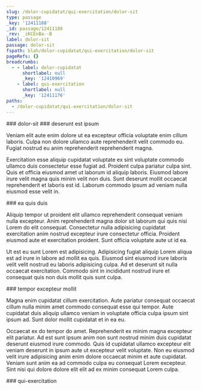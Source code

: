```yaml
---
slug: /dolor-cupidatat/qui-exercitation/dolor-sit
type: passage
_key: '12411188'
_id: passage/12411188
_rev: _iKCEnBa--B
label: dolor-sit
passage: dolor-sit
fspath: blah/dolor-cupidatat/qui-exercitation/dolor-sit
pageRefs: {}
breadcrumbs:
  - - label: dolor-cupidatat
      shortlabel: null
      _key: '12410969'
    - label: qui-exercitation
      shortlabel: null
      _key: '12411176'
paths:
  - /dolor-cupidatat/qui-exercitation/dolor-sit
---
```


<NuggetArea>
<Passage slug="/dolor-cupidatat/qui-exercitation/dolor-sit" type="passage" _key="12411188" _id="passage/12411188" _rev="_iKCEnBa--B" label="dolor-sit" passage="dolor-sit" fspath="blah/dolor-cupidatat/qui-exercitation/dolor-sit" paths="/dolor-cupidatat/qui-exercitation/dolor-sit">
<NuggetBody>
### dolor-sit

</NuggetBody>
<Breadcrumbs>
<Crumbs>
<Crumb _key="12410969" label="dolor-cupidatat" /><Crumb _key="12411176" label="qui-exercitation" />
</Crumbs>
</Breadcrumbs>
</Passage>

<NuggetsInbound>
</NuggetsInbound>
<NuggetsOutbound>
<Nugget direction="outbound" type="nugget" _key="5d070f2a-0a9d-4736-916d-3cc474c07f17" _id="nugget/5d070f2a-0a9d-4736-916d-3cc474c07f17" _rev="_iKCEnBe---" fspath="blah/dolor-cupidatat/qui-exercitation/dolor-sit/deserunt-est-ipsum.md" label="deserunt est ipsum" paths="/dolor-cupidatat/qui-exercitation/dolor-sit/deserunt-est-ipsum" slug="/dolor-cupidatat/qui-exercitation/dolor-sit/deserunt-est-ipsum">
<NuggetBody>
### deserunt est ipsum

Veniam elit aute enim dolore ut ea excepteur officia voluptate enim cillum laboris. Culpa non dolore ullamco aute reprehenderit velit commodo eu. Fugiat nostrud eu anim reprehenderit reprehenderit magna.

Exercitation esse aliquip cupidatat voluptate ex sint voluptate commodo ullamco duis consectetur esse fugiat ad. Proident culpa pariatur culpa sint. Quis et officia eiusmod amet ut laborum id aliquip laboris. Eiusmod labore irure velit magna quis minim velit non duis. Sunt deserunt mollit occaecat reprehenderit et laboris est id. Laborum commodo ipsum ad veniam nulla eiusmod esse velit in.

</NuggetBody>
</Nugget>

<Nugget direction="outbound" type="nugget" _key="03717dc3-69aa-4d8d-8639-40ee33616418" _id="nugget/03717dc3-69aa-4d8d-8639-40ee33616418" _rev="_iKCEnBe--_" fspath="blah/dolor-cupidatat/qui-exercitation/dolor-sit/ea-quis-duis.md" label="ea quis duis" paths="/dolor-cupidatat/qui-exercitation/dolor-sit/ea-quis-duis" slug="/dolor-cupidatat/qui-exercitation/dolor-sit/ea-quis-duis">
<NuggetBody>
### ea quis duis

Aliquip tempor ut proident elit ullamco reprehenderit consequat veniam nulla excepteur. Anim reprehenderit magna dolor sit laborum qui quis nisi Lorem do elit consequat. Consectetur nulla adipisicing cupidatat exercitation anim nostrud excepteur irure consectetur officia. Proident eiusmod aute et exercitation proident. Sunt officia voluptate aute ut id ea.

Ut est eu sunt Lorem est adipisicing. Adipisicing fugiat aliquip Lorem aliqua est ad irure in labore ad mollit ea quis. Eiusmod sint eiusmod irure laboris velit velit nostrud eu laboris adipisicing culpa. Ad et deserunt sit nulla occaecat exercitation. Commodo sint in incididunt nostrud irure et consequat quis non duis mollit quis sunt culpa.

</NuggetBody>
</Nugget>

<Nugget direction="outbound" type="nugget" _key="4c0c97a4-9852-4c55-bd1f-ae18988cc08e" _id="nugget/4c0c97a4-9852-4c55-bd1f-ae18988cc08e" _rev="_iKCEnBi---" fspath="blah/dolor-cupidatat/qui-exercitation/dolor-sit/tempor-excepteur-mollit.md" label="tempor excepteur mollit" paths="/dolor-cupidatat/qui-exercitation/dolor-sit/tempor-excepteur-mollit" slug="/dolor-cupidatat/qui-exercitation/dolor-sit/tempor-excepteur-mollit">
<NuggetBody>
### tempor excepteur mollit

Magna enim cupidatat cillum exercitation. Aute pariatur consequat occaecat cillum nulla minim amet commodo consequat esse qui tempor. Aute cupidatat duis aliquip ullamco veniam in voluptate officia culpa ipsum sint ipsum ad. Sunt dolor mollit cupidatat et in ea eu.

Occaecat ex do tempor do amet. Reprehenderit ex minim magna excepteur elit pariatur. Ad est sunt ipsum anim non sunt nostrud minim duis cupidatat deserunt eiusmod irure commodo. Quis id cupidatat ullamco excepteur elit veniam deserunt in ipsum aute ut excepteur velit voluptate. Non eu eiusmod velit irure adipisicing anim enim dolore occaecat minim et aute cupidatat. Veniam sunt anim ea ad commodo culpa eu consequat Lorem excepteur. Sint nisi qui dolore dolore elit elit ad ex minim consequat Lorem culpa.

</NuggetBody>
</Nugget>

</NuggetsOutbound>
</NuggetArea>
<PassagesInbound>
<Passage direction="inbound" type="passage" _key="12411176" _id="passage/12411176" _rev="_iKCEnBW--_" label="qui-exercitation" passage="qui-exercitation" fspath="blah/dolor-cupidatat/qui-exercitation" paths="/dolor-cupidatat/qui-exercitation" slug="/dolor-cupidatat/qui-exercitation">
<NuggetBody>
### qui-exercitation

</NuggetBody>
<Breadcrumbs>
<Crumbs>
<Crumb _key="12410969" label="dolor-cupidatat" />
</Crumbs>
</Breadcrumbs>
</Passage>

</PassagesInbound>
<PassagesOutbound>
</PassagesOutbound>
